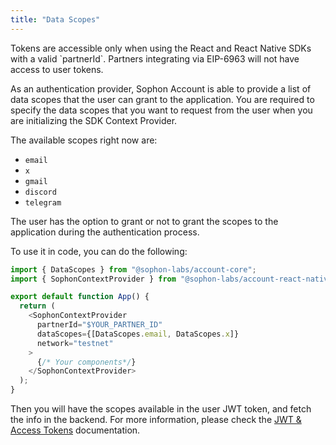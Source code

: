 ```yaml
---
title: "Data Scopes"
---
```


<Warning>
  Tokens are accessible only when using the React and React Native SDKs with a
  valid `partnerId`. Partners integrating via EIP-6963 will not have access to
  user tokens.
</Warning>

As an authentication provider, Sophon Account is able to provide a list of data scopes that the user can grant to the application.
You are required to specify the data scopes that you want to request from the user when you are initializing the SDK Context Provider.

The available scopes right now are:

- `email`
- `x`
- `gmail`
- `discord`
- `telegram`

The user has the option to grant or not to grant the scopes to the application during the authentication process.

To use it in code, you can do the following:

```typescript Requesting Data Scopes
import { DataScopes } from "@sophon-labs/account-core";
import { SophonContextProvider } from "@sophon-labs/account-react-native";

export default function App() {
  return (
    <SophonContextProvider
      partnerId="$YOUR_PARTNER_ID"
      dataScopes={[DataScopes.email, DataScopes.x]}
      network="testnet"
    >
      {/* Your components*/}
    </SophonContextProvider>
  );
}
```

Then you will have the scopes available in the user JWT token, and fetch the info in the backend. For more information, please check the [JWT & Access Tokens](./access-tokens) documentation.
